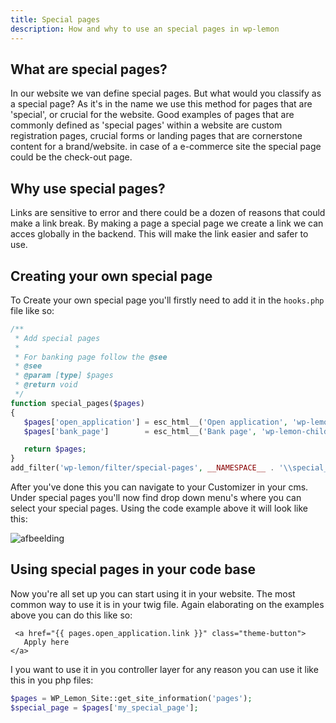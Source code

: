 ```yaml
---
title: Special pages
description: How and why to use an special pages in wp-lemon
---
```


## What are special pages?
In our website we van define special pages. But what would you classify as a special page? 
As it's in the name we use this method for pages that are 'special', or crucial for the website. 
Good examples of pages that are commonly defined as 'special pages' 
within a website are custom registration pages, crucial forms or landing pages that are cornerstone content for a brand/website.
in case of a e-commerce site the special page could be the check-out page.

## Why use special pages?
Links are sensitive to error and there could be a dozen of reasons that could make a link break.
By making a page a special page we create a link we can acces globally in the backend. 
This will make the link easier and safer to use.


## Creating your own special page
To Create your own special page you'll firstly need to add it in the `hooks.php` file like so:

```php
/**
 * Add special pages
 *
 * For banking page follow the @see
 * @see 
 * @param [type] $pages
 * @return void
 */
function special_pages($pages)
{
   $pages['open_application'] = esc_html__('Open application', 'wp-lemon-child');
   $pages['bank_page']        = esc_html__('Bank page', 'wp-lemon-child');

   return $pages;
}
add_filter('wp-lemon/filter/special-pages', __NAMESPACE__ . '\\special_pages');
```

After you've done this you can navigate to your Customizer in your cms. 
Under special pages you'll now find drop down menu's where you can select your special pages. 
Using the code example above it will look like this:

![afbeelding](https://github.com/Studio-Lemon/wp-lemon-docs/assets/17764157/43a4daa0-6389-4589-98a3-5b95552435f1)


## Using special pages in your code base
Now you're all set up you can start using it in your website. The most common way to use it is in your twig file.
Again elaborating on the examples above you can do this like so:

```twig
 <a href="{{ pages.open_application.link }}" class="theme-button">
   Apply here
</a>
```

I you want to use it in you controller layer for any reason you can use it like this in you php files:

```php
$pages = WP_Lemon_Site::get_site_information('pages');
$special_page = $pages['my_special_page'];
```
